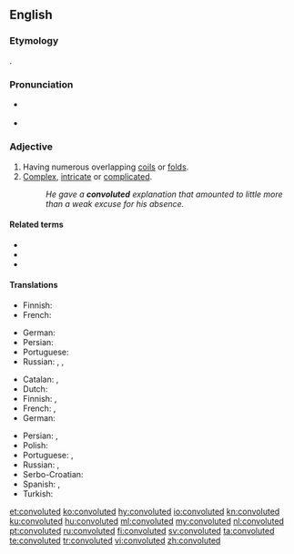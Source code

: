 ==English==

===Etymology===
{{suffix|convolute|d|lang=en}}.

===Pronunciation===
* {{a|US}} {{IPA|/ˈkɑːnvəˌluːtəd/|lang=en}}
* {{audio|en-us-convoluted.ogg|Audio (US)|lang=en}}

===Adjective===
{{en-adj}}

# Having numerous overlapping [[coils]] or [[folds]].
# [[complex|Complex]], [[intricate]] or [[complicated]].
#: ''He gave a '''convoluted''' explanation that amounted to little more than a weak excuse for his absence.''

====Related terms====
* {{l|en|convolve}}
* {{l|en|convolute}}
* {{l|en|convolution}}

====Translations====
{{trans-top|having numerous overlapping coils}}
* Finnish: {{t|fi|kierteinen}}
* French: {{t+|fr|convoluté}}
{{trans-mid}}
* German: {{t+|de|gewunden}}
* Persian: {{t+|fa|پیچاپیچ|tr=pičâpič|sc=fa-Arab}}
* Portuguese: {{t+|pt|convoluto}}
* Russian: {{t+|ru|изви́листый}}, {{t+|ru|вито́й}}, {{t+|ru|кручёный}}
{{trans-bottom}}
{{trans-top|complex}}
* Catalan: {{t+|ca|complicat}}, {{t|ca|enrevessat}}
* Dutch: {{t-check|nl|[[nodeloos]] [[ingewikkeld]]}} {{attention|nl|2=was "[[nodeloos]] [[ingewikkeld]]" - assumed sum-of-parts; if an idiom, remove the wikilinks to the individual words. see [[User:Kephir/gadgets/xte#Translation_fixing]]}}
* Finnish: {{t+|fi|monimutkainen}}, {{t+|fi|mutkikas}}
* French: {{t+|fr|compliqué}}, {{t+|fr|alambiqué}}
* German: {{t+|de|verwickelt}}
{{trans-mid}}
* Persian: {{t+|fa|پیچیده|tr=pičide|sc=fa-Arab}}, {{t|fa|در هم پیچیده|tr=dar ham pičide|sc=fa-Arab}}
* Polish: {{t+|pl|zawiły|m}}
* Portuguese: {{t+|pt|complicado}}, {{t|pt|enrolado}}
* Russian: {{t+|ru|запу́танный}}, {{t+|ru|сло́жный}}
* Serbo-Croatian: {{t|sh|замршен|m|tr=zamršen|sc=Cyrl}}
* Spanish: {{t+|es|complicado}}, {{t+|es|enrevesado}}
* Turkish: {{t|tr|anlaşılması güç}}
{{trans-bottom}}

[[et:convoluted]]
[[ko:convoluted]]
[[hy:convoluted]]
[[io:convoluted]]
[[kn:convoluted]]
[[ku:convoluted]]
[[hu:convoluted]]
[[ml:convoluted]]
[[my:convoluted]]
[[nl:convoluted]]
[[pt:convoluted]]
[[ru:convoluted]]
[[fi:convoluted]]
[[sv:convoluted]]
[[ta:convoluted]]
[[te:convoluted]]
[[tr:convoluted]]
[[vi:convoluted]]
[[zh:convoluted]]